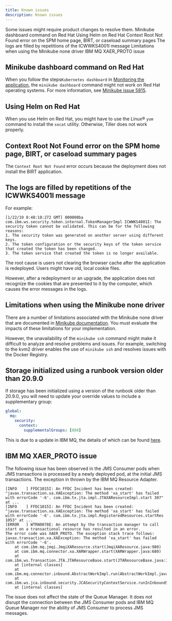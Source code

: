 ```yaml
---
title: Known issues
description: Known issues
---
```


Some issues might require product changes to resolve them.
<AnchorLinks small>
  <AnchorLink>Minikube dashboard command on Red Hat</AnchorLink>
  <AnchorLink>Using Helm on Red Hat</AnchorLink>
  <AnchorLink>Context Root Not Found error on the SPM home page, BIRT, or caseload summary pages</AnchorLink>
  <AnchorLink>The logs are filled by repetitions of the ICWWKS4001I message</AnchorLink>
  <AnchorLink>Limitations when using the Minikube none driver</AnchorLink>
  <AnchorLink>IBM MQ XAER_PROTO issue</AnchorLink>
</AnchorLinks>

## Minikube dashboard command on Red Hat

When you follow the steps`Kubernetes dashboard` in [Monitoring the application](/monitoring/interrogate_runtime), the `minikube dashboard` command might not work on Red Hat operating systems.
For more information, see [Minikube issue 5815](https://github.com/kubernetes/minikube/issues/5815).

## Using Helm on Red Hat

When you use Helm on Red Hat, you might have to use the Linux® `yum` command to install the `socat` utility. Otherwise, Tiller does not work properly.

## Context Root Not Found error on the SPM home page, BIRT, or caseload summary pages

The `Context Root Not Found` error occurs because the deployment does not install the BIRT application.

## The logs are filled by repetitions of the ICWWKS4001I message

For example:

```
[1/22/19 8:48:18:272 GMT] 000000ba com.ibm.ws.security.token.internal.TokenManagerImpl ICWWKS4001I: The security token cannot be validated. This can be for the following reasons:
1. The security token was generated on another server using different keys.
2. The token configuration or the security keys of the token service that created the token has been changed.
3. The token service that created the token is no longer available.
```

The root cause is users not clearing the browser cache after the application is redeployed. Users might have old, local cookie files.

However, after a redeployment or an upgrade, the application does not recognize the cookies that are presented to it by the computer, which causes the error messages in the logs.

## Limitations when using the Minikube none driver

There are a number of limitations associated with the Minikube none driver that are documented in [Minikube documentation](https://minikube.sigs.k8s.io/docs/reference/drivers/none/).
You must evaluate the impacts of these limitations for your implementation.

However, the unavailability of the `minikube ssh` command might make it difficult to analyze and resolve problems and issues. For example, switching to the kvm2 driver enables the use of `minikube ssh` and resolves issues with the Docker Registry.

## Storage initialized using a runbook version older than 20.9.0

If storage has been initialized using a version of the runbook older than 20.9.0, you will need to update your
override values to include a supplementary group:

```yaml
global:
  mq:
    security:
      context:
        supplementalGroups: [888]
```

This is due to a update in IBM MQ, the details of which can be found [here](https://github.com/IBM/charts/blob/master/stable/ibm-mqadvanced-server-dev/RELEASENOTES.md).

## IBM MQ XAER_PROTO issue

The following issue has been observed in the JMS Consumer pods when JMS transactions is processed by a newly deployed pod, at the initial JMS transactions. The exception in thrown by the IBM MQ Resource Adapter.

```
[INFO    ] FFDC1015I: An FFDC Incident has been created: "javax.transaction.xa.XAException: The method 'xa_start' has failed with errorCode '-6'. com.ibm.tx.jta.impl.JTAXAResourceImpl.start 307" at ...
[INFO    ] FFDC1015I: An FFDC Incident has been created: "javax.transaction.xa.XAException: The method 'xa_start' has failed with errorCode '-6'. com.ibm.tx.jta.impl.RegisteredResources.startRes 1053" at ...
[ERROR   ] WTRN0078E: An attempt by the transaction manager to call start on a transactional resource has resulted in an error.
The error code was XAER_PROTO. The exception stack trace follows: javax.transaction.xa.XAException: The method 'xa_start' has failed with errorCode '-6'.
	at com.ibm.mq.jmqi.JmqiXAResource.start(JmqiXAResource.java:980)
	at com.ibm.mq.connector.xa.XARWrapper.start(XARWrapper.java:680)
	at com.ibm.ws.Transaction.JTA.JTAResourceBase.start(JTAResourceBase.java:121)
	at [internal classes]
	at com.ibm.mq.connector.inbound.AbstractWorkImpl.run(AbstractWorkImpl.java:210)
	at com.ibm.ws.jca.inbound.security.JCASecurityContextService.runInInboundSecurityContext(JCASecurityContextService.java:49)
	at [internal classes]
```

The issue does not affect the state of the Queue Manager. It does not disrupt the connection between the JMS Consumer pods and IBM MQ Queue Manager nor the ability of JMS Consumer to process JMS messages.
